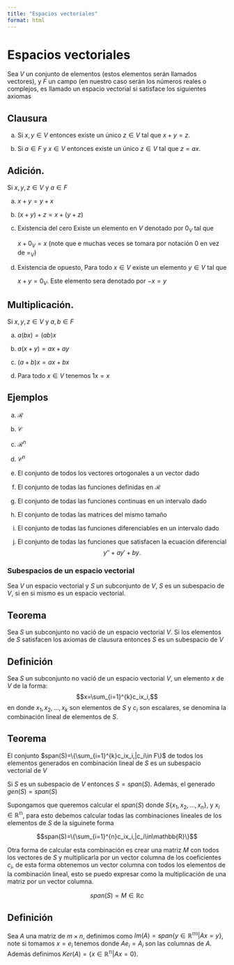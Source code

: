 ```yaml
---
title: "Espacios vectoriales"
format: html
---
```


# Espacios vectoriales 



Sea $V$ un conjunto de elementos (estos elementos serán llamados vectores), y 
 $F$ un campo (en nuestro caso serán los números reales o complejos, es llamado un espacio vectorial si satisface los siguientes axiomas


::: {.panel-tabset group="Axiomas de un espacio vectorial"}

## Clausura
a.  Si $x,y\in V$ entonces existe un único $z\in V$ tal que $x+y=z$.

b. Si $a\in F$ y $x\in V$ entonces existe un único $z\in V$ tal que $z=ax$.

## Adición.
Si $x,y,z \in V$ y $a\in F$

a.   $x+y=y+x$

b.  $(x+y)+z=x+(y+z)$

c.  Existencia del cero Existe un elemento en $V$ denotado por $0_V$ tal que 

     $x+0_V=x$ (note que e muchas veces se tomara por notación $0$ en vez de $=_V$)
  
d. Existencia de opuesto, Para todo $x\in V$ existe un elemento $y\in V$ tal que 

     $x+y=0_V$. Este elemento sera denotado por $-x=y$

## Multiplicación.
Si $x,y,z \in V$ y $a,b\in F$
    
a.   $a(bx)=(ab)x$
    
b.   $a(x+y)=ax+ay$
    
c.   $(a+b)x=ax+bx$
    
d.   Para todo $x\in V$ tenemos $1x=x$ 

::: 
## Ejemplos

a.  $\mathcal{R}̣$
  
b.  $\mathcal{C}$

c. $\mathcal{R}^n$
  
d. $\mathcal{C}^n$
  
e. El conjunto de todos los vectores ortogonales a un vector dado
  
f.   El conjunto de todas las funciones definidas en $\mathcal{R}$
  
 g.  El conjunto de todas las funciones continuas en un intervalo dado
  
h.   El conjunto de todas las matrices del mismo tamaño
  
i.   El conjunto de todas las funciones diferenciables en un intervalo dado
  
j.   El conjunto de todas las funciones que satisfacen la ecuación diferencial 
  $$y''+ay'+by.$$

### Subespacios de un espacio vectorial 
Sea $V$ un espacio vectorial y $S$ un subconjunto de $V$, $S$ es un subespacio de $V$, si en si mismo es un espacio vectorial. 



::: {.callout-important icon=false}

## Teorema

 Sea $S$ un subconjunto no vació  de un espacio vectorial $V$. Si los elementos de $S$ satisfacen los axiomas de clausura entonces $S$ es un subespacio de $V$
:::



::: {.callout-tip icon=false}

## Definición

 Sea $S$ un subconjunto no vació de un espacio vectorial $V$, un elemento $x$ de $V$ de la forma:
 $$x=\sum_{i=1}^{k}c_ix_i,$$
 en donde $x_1,x_2,...,x_k$ son elementos de $S$ y $c_i$ son escalares, se denomina la combinación lineal de elementos de $S$.

:::


::: {.callout-important icon=false}

## Teorema

 El conjunto $span(S)=\{\sum_{i=1}^{k}c_ix_i,|c_i\in F\}$ de todos los elementos generados en combinación lineal de $S$ es un subespacio vectorial de $V$
:::

:::{.callout-note}
Si $S$ es un subespacio de $V$ entonces $S=span(S)$. Además, el generado $gen(S)=span(S)$
:::


Supongamos que queremos calcular el $span(S)$ donde $S\{x_1,x_2,...,x_n\}$, y $x_i\in\mathbb{R^n}$, para esto debemos calcular todas las combinaciones lineales de los elementos de $S$ de la siguinete forma 

$$span(S)=\{\sum_{i=1}^{n}c_ix_i,|c_i\in\mathbb{R}\}$$

Otra forma de calcular esta combinación es crear una matriz $M$ con todos los vectores de $S$ y multiplicarla por un vector columna de los coeficientes $c_i$, de esta forma obtenemos un vector columna con todos los elementos de la combinación lineal, esto se puedo expresar como la multiplicación de una matriz por un vector columna.

$$span(S)=M\in\mathbb{R}c$$


::: {.callout-tip icon=false}

## Definición

Sea $A$ una matriz de $m\times n$, definimos como $Im(A)=span\{y\in\mathbb{R^m}|Ax=y\}$, note si tomamos $x=e_i$ tenemos donde $Ae_i=A_i$ son las columnas de $A$. Además definimos $Ker(A)=\{x\in\mathbb{R^n}|Ax=0\}$.

:::





